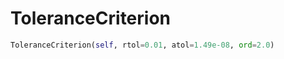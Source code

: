 # ToleranceCriterion { #estimators.ToleranceCriterion }

```python
ToleranceCriterion(self, rtol=0.01, atol=1.49e-08, ord=2.0)
```

